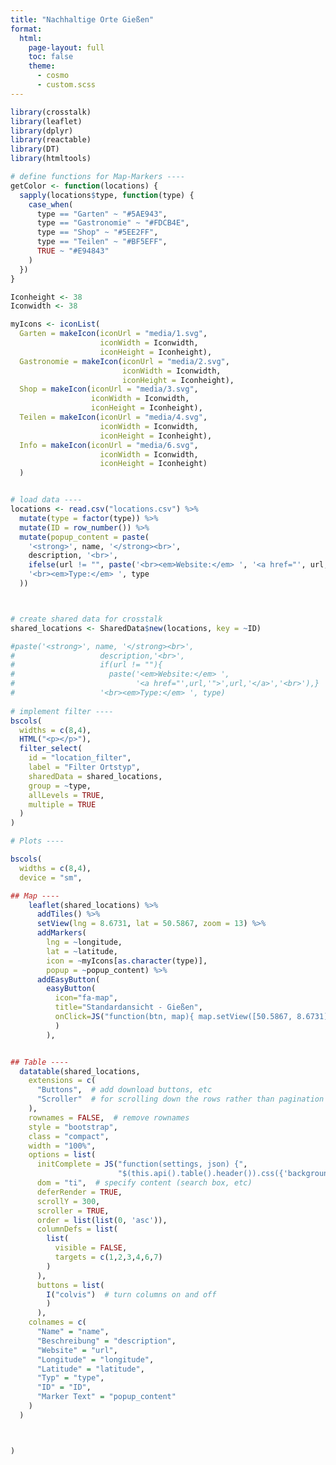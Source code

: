 ```yaml
---
title: "Nachhaltige Orte Gießen"
format:
  html: 
    page-layout: full
    toc: false
    theme: 
      - cosmo
      - custom.scss
---
```


```r
library(crosstalk)
library(leaflet)
library(dplyr)
library(reactable)
library(DT)
library(htmltools)

# define functions for Map-Markers ----
getColor <- function(locations) {
  sapply(locations$type, function(type) {
    case_when(
      type == "Garten" ~ "#5AE943",
      type == "Gastronomie" ~ "#FDCB4E",
      type == "Shop" ~ "#5EE2FF",
      type == "Teilen" ~ "#BF5EFF",
      TRUE ~ "#E94843"
    )
  })
}

Iconheight <- 38
Iconwidth <- 38

myIcons <- iconList(
  Garten = makeIcon(iconUrl = "media/1.svg", 
                    iconWidth = Iconwidth, 
                    iconHeight = Iconheight),
  Gastronomie = makeIcon(iconUrl = "media/2.svg", 
                         iconWidth = Iconwidth,
                         iconHeight = Iconheight),
  Shop = makeIcon(iconUrl = "media/3.svg", 
                  iconWidth = Iconwidth, 
                  iconHeight = Iconheight),
  Teilen = makeIcon(iconUrl = "media/4.svg",
                    iconWidth = Iconwidth, 
                    iconHeight = Iconheight),
  Info = makeIcon(iconUrl = "media/6.svg",
                    iconWidth = Iconwidth, 
                    iconHeight = Iconheight)
  )


# load data ----
locations <- read.csv("locations.csv") %>% 
  mutate(type = factor(type)) %>% 
  mutate(ID = row_number()) %>% 
  mutate(popup_content = paste(
    '<strong>', name, '</strong><br>',
    description, '<br>',
    ifelse(url != "", paste('<br><em>Website:</em> ', '<a href="', url, '" target="_blank">', substr(url, 9, nchar(url)), '</a>', '<br>'), ""),
    '<br><em>Type:</em> ', type
  ))



# create shared data for crosstalk
shared_locations <- SharedData$new(locations, key = ~ID) 

#paste('<strong>', name, '</strong><br>',
#                   description,'<br>',
#                   if(url != ""){
#                     paste('<em>Website:</em> ',
#                           '<a href="',url,'">',url,'</a>','<br>'),}
#                   '<br><em>Type:</em> ', type)
  
# implement filter ----
bscols(
  widths = c(8,4),
  HTML("<p></p>"),
  filter_select(
    id = "location_filter",
    label = "Filter Ortstyp",
    sharedData = shared_locations,
    group = ~type,
    allLevels = TRUE,
    multiple = TRUE
  )
)
```

```r
# Plots ----

bscols(
  widths = c(8,4),
  device = "sm",

## Map ----
    leaflet(shared_locations) %>% 
      addTiles() %>%
      setView(lng = 8.6731, lat = 50.5867, zoom = 13) %>% 
      addMarkers(
        lng = ~longitude,
        lat = ~latitude,
        icon = ~myIcons[as.character(type)],
        popup = ~popup_content) %>%
      addEasyButton(
        easyButton(
          icon="fa-map", 
          title="Standardansicht - Gießen",
          onClick=JS("function(btn, map){ map.setView([50.5867, 8.6731], 13);}")
          )
        ),


## Table ----
  datatable(shared_locations,
    extensions = c(
      "Buttons",  # add download buttons, etc
      "Scroller"  # for scrolling down the rows rather than pagination
    ),
    rownames = FALSE,  # remove rownames
    style = "bootstrap",
    class = "compact",
    width = "100%",
    options = list(
      initComplete = JS("function(settings, json) {",
                        "$(this.api().table().header()).css({'background-color': '#dfd4ae', 'color': '#19486a'});","}"),
      dom = "ti",  # specify content (search box, etc)
      deferRender = TRUE,
      scrollY = 300,
      scroller = TRUE,
      order = list(list(0, 'asc')),
      columnDefs = list(
        list(
          visible = FALSE,
          targets = c(1,2,3,4,6,7)
        )
      ), 
      buttons = list(
        I("colvis")  # turn columns on and off
        )
      ),
    colnames = c(
      "Name" = "name",
      "Beschreibung" = "description",
      "Website" = "url",
      "Longitude" = "longitude",
      "Latitude" = "latitude",
      "Typ" = "type",
      "ID" = "ID",
      "Marker Text" = "popup_content"
    )
  )



)
            
```
